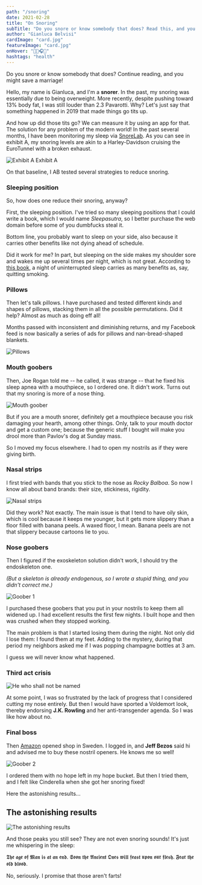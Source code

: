 ```yaml
---
path: "/snoring"
date: 2021-02-28
title: "On Snoring"
subTitle: "Do you snore or know somebody that does? Read this, and you might save a marriage!"
author: "Gianluca Belvisi"
cardImage: "card.jpg"
featureImage: "card.jpg"
onHover: "🛌🎼🎧🤔"
hashtags: "health"
---
```

Do you snore or know somebody that does? Continue reading, and you might save a marriage!

Hello, my name is Gianluca, and I'm a **snorer**. In the past, my snoring was essentially due to being overweight. More recently, despite pushing toward 13% body fat, I was still louder than 2.3 Pavarotti. Why? Let's just say that something happened in 2019 that made things go tits up.

And how up did those tits go? We can measure it by using an app for that. The solution for any problem of the modern world! In the past several months, I have been monitoring my sleep via [SnoreLab](https://www.snorelab.com). As you can see in exhibit A, my snoring levels are akin to a Harley-Davidson cruising the EuroTunnel with a broken exhaust.

![Exhibit A](before.jpg)
<FigureLabel>Exhibit A</FigureLabel>

On that baseline, I AB tested several strategies to reduce snoring.

### Sleeping position

So, how does one reduce their snoring, anyway?

First, the sleeping position. I've tried so many sleeping positions that I could write a book, which I would name *Sleepasutra*, so I better purchase the web domain before some of you dumbfucks steal it.

Bottom line, you probably want to sleep on your side, also because it carries other benefits like not dying ahead of schedule.

<YouTube source="O8UoAASCUsQ"></YouTube>

Did it work for me? In part, but sleeping on the side makes my shoulder sore and wakes me up several times per night, which is not great. According to [this book](https://www.bookdepository.com/Why-We-Sleep.../9780141983769), a night of uninterrupted sleep carries as many benefits as, say, quitting smoking.

### Pillows

Then let's talk pillows. I have purchased and tested different kinds and shapes of pillows, stacking them in all the possible permutations. Did it help? Almost as much as doing eff all!

Months passed with inconsistent and diminishing returns, and my Facebook feed is now basically a series of ads for pillows and nan-bread-shaped blankets.

![Pillows](pillows.jpeg)

### Mouth goobers

Then, Joe Rogan told me -- he called, it was strange -- that he fixed his sleep apnea with a mouthpiece, so I ordered one. It didn't work. Turns out that my snoring is more of a nose thing.

![Mouth goober](bite2.jpg)

But if you are a mouth snorer, definitely get a mouthpiece because you risk damaging your hearth, among other things. Only, talk to your mouth doctor and get a custom one; because the generic stuff I bought will make you drool more than Pavlov's dog at Sunday mass.

So I moved my focus elsewhere. I had to open my nostrils as if they were giving birth.

### Nasal strips

I first tried with bands that you stick to the nose as *Rocky Balboa*. So now I know all about band brands: their size, stickiness, rigidity.

![Nasal strips](strips.jpg)

Did they work? Not exactly. The main issue is that I tend to have oily skin, which is cool because it keeps me younger, but it gets more slippery than a floor filled with banana peels. A waxed floor, I mean. Banana peels are not that slippery because cartoons lie to you.

### Nose goobers

Then I figured if the exoskeleton solution didn't work, I should try the endoskeleton one.

*(But a skeleton is already endogenous, so I wrote a stupid thing, and you didn't correct me.)*

![Goober 1](goober1.jpg)

I purchased these goobers that you put in your nostrils to keep them all widened up. I had excellent results the first few nights. I built hope and then was crushed when they stopped working.

The main problem is that I started losing them during the night. Not only did I lose them: I found them at my feet. Adding to the mystery, during that period my neighbors asked me if I was popping champagne bottles at 3 am.

I guess we will never know what happened.

### Third act crisis

![He who shall not be named](volde.jpg)

At some point, I was so frustrated by the lack of progress that I considered cutting my nose entirely. But then I would have sported a Voldemort look, thereby endorsing **J.K. Rowling** and her anti-transgender agenda. So I was like how about no.

### Final boss

Then [Amazon](www.amazon.se) opened shop in Sweden. I logged in, and **Jeff Bezos** said hi and advised me to buy these nostril openers. He knows me so well!

![Goober 2](goober2.jpg)

I ordered them with no hope left in my hope bucket. But then I tried them, and I felt like Cinderella when she got her snoring fixed!

Here the astonishing results...

## The astonishing results

![The astonishing results](success.jpg)

And those peaks you still see? They are not even snoring sounds! It's just me whispering in the sleep:

𝕿𝖍𝖊 𝖆𝖌𝖊 𝖔𝖋 𝕸𝖆𝖓 𝖎𝖘 𝖆𝖙 𝖆𝖓 𝖊𝖓𝖉. 𝕾𝖔𝖔𝖓 𝖙𝖍𝖊 𝕬𝖓𝖈𝖎𝖊𝖓𝖙 𝕺𝖓𝖊𝖘 𝖜𝖎𝖑𝖑 𝖋𝖊𝖆𝖘𝖙 𝖚𝖕𝖔𝖓 𝖔𝖚𝖗 𝖋𝖑𝖊𝖘𝖍. 𝕱𝖊𝖆𝖗 𝖙𝖍𝖊 𝖔𝖑𝖉 𝖇𝖑𝖔𝖔𝖉.

No, seriously. I promise that those aren't farts!